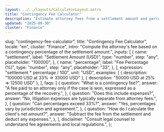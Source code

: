 ```yaml
---
layout: ../../layouts/CalculatorLayout.astro
title: "Contingency Fee Calculator"
description: "Estimate attorney fees from a settlement amount and percentage."
updated: "2025-09-30"
cluster: "Finance"
---
```



  slug: "contingency-fee-calculator",
  title: "Contingency Fee Calculator",
  locale: "en",
  cluster: "Finance",
  intro:
    "Compute the attorney's fee based on a contingency percentage of the settlement amount.",
  inputs: [
    {
      name: "settlement",
      label: "Settlement Amount (USD)",
      type: "number",
      step: "any",
      placeholder: "100000",
    },
    {
      name: "percentage",
      label: "Fee Percentage (%)",
      type: "number",
      step: "any",
      placeholder: "33",
    },
  ],
  expression: "settlement * percentage / 100",
  unit: "USD",
  examples: [
    { description: "100000 USD at 33% ⇒ 33000 USD" },
    { description: "50000 USD at 25% ⇒ 12500 USD" },
  ],
  faqs: [
    {
      question: "What is a contingency fee?",
      answer:
        "A fee paid to an attorney only if the case is won, expressed as a percentage of the recovery.",
    },
    {
      question: "Does this include expenses?",
      answer:
        "No, litigation expenses are typically separate from attorney fees.",
    },
    {
      question: "Can percentages exceed 33%?",
      answer: "Yes, percentages vary by jurisdiction and agreement.",
    },
    {
      question: "How do I calculate the client's net amount?",
      answer: "Subtract the fee from the settlement and deduct any expenses.",
    },
  ],
  disclaimer:
    "Consult legal counsel to understand fee agreements and local regulations.",
};

<Calculator schema={schema} />

